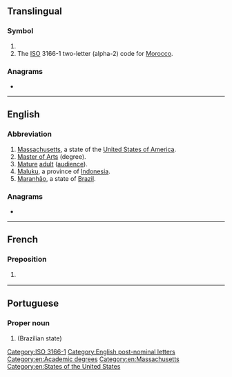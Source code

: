 {{also|Appendix:Variations of "ma"}}
==Translingual==

===Symbol===
{{head|mul|symbol}}

# {{SI-unit-abb|mega|ampere|[[electrical current]]}}
# The [[ISO]] 3166-1 two-letter (alpha-2) code for [[Morocco]].

===Anagrams===

* {{l|mul|AM}}

[[Category:ISO 3166-1]]

----

==English==

===Abbreviation===
{{rfc-header|Abbreviation}}
{{head|en|abbreviation}}

# [[Massachusetts]], a state of the [[United States of America]].
# [[Master of Arts]] (degree).
# [[mature|Mature]] [[adult]] ([[audience]]).
# [[Maluku]], a province of [[Indonesia]].
# [[Maranhão]], a state of [[Brazil]].

===Anagrams===
* {{anagrams|en|'am|A&M|A.M.|AM|Am|Am.|a.m.|am}}

[[Category:English post-nominal letters]]
[[Category:en:Academic degrees]]
[[Category:en:Massachusetts]]
[[Category:en:States of the United States]]

----

==French==

===Preposition===
{{fr-prep}}

# {{l|en|BB|gloss=[[best before]]}} {{abbreviation of|lang=fr|meilleur avant}}

----

==Portuguese==

===Proper noun===
{{pt-proper noun|m}}

# {{abbreviation of|Maranhão|lang=pt}} (Brazilian state)